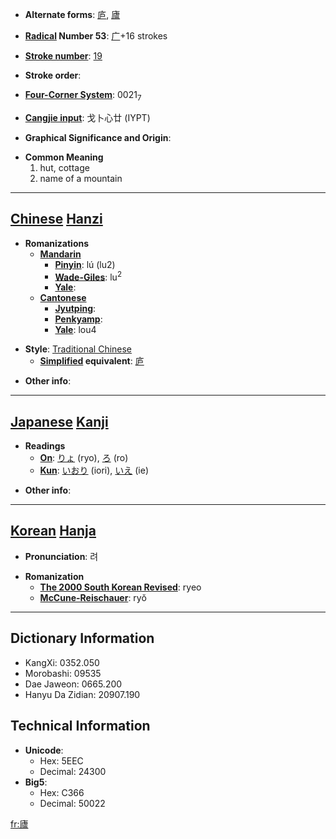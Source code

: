 * '''Alternate forms''': [[庐]], [[廬]]

* '''[[Wiktionary:Chinese radical index| Radical]] Number 53''': [[Wiktionary:Chinese radical index 广|广]]+16 strokes

* '''[[Wiktionary:Chinese total strokes index|Stroke number]]''': [[Wiktionary:Chinese total strokes index 19|19]]

* '''Stroke order''': 

* '''[[Wiktionary:Chinese four corner index|Four-Corner System]]''': 0021<sub>7</sub>

* '''[[Wiktionary:Chinese Cangjie index|Cangjie input]]''': 戈卜心廿 (IYPT)

* '''Graphical Significance and Origin''': 

* '''Common Meaning'''
*#hut, cottage
*# name of a mountain


----

== [[Chinese]] [[Hanzi]] ==

* '''Romanizations'''
** '''[[Mandarin]]'''
*** '''[[Pinyin]]''': lú (lu2)
*** '''[[Wade-Giles]]''': lu<sup>2</sup>
*** '''[[Yale]]''': 
** '''[[Cantonese]]'''
*** '''[[Jyutping]]''':
*** '''[[Penkyamp]]''': 
*** '''[[Yale]]''': lou4

* '''Style''': [[Traditional Chinese]] 
** '''[[Simplified Chinese|Simplified]] equivalent''': [[庐]]

* '''Other info''': 

----

== [[Japanese]] [[Kanji]] ==

* '''Readings'''
** '''[[On]]''': [[りょ]] (ryo), [[ろ]] (ro)
** '''[[Kun]]''': [[いおり]] (iori), [[いえ]] (ie)

* '''Other info''':  

----

== [[Korean]] [[Hanja]] ==

* '''Pronunciation''': 려

* '''Romanization'''
** '''[[The 2000 South Korean Revised Romanization|The 2000 South Korean Revised]]''': ryeo
** '''[[McCune-Reischauer]]''': ryŏ

----

== Dictionary Information ==

* KangXi: 0352.050
* Morobashi: 09535
* Dae Jaweon: 0665.200
* Hanyu Da Zidian: 20907.190

== Technical Information ==

* '''Unicode''':
** Hex: 5EEC
** Decimal: 24300
* '''Big5''':
** Hex: C366
** Decimal: 50022

[[fr:廬]]